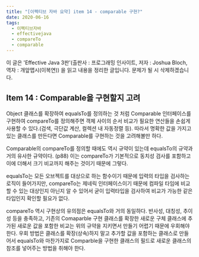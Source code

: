 ```yaml
---
title: "[이펙티브 자바 요약] item 14 - comparable 구현?"
date: 2020-06-16
tags:
  - 이펙티브자바
  - effectivejava
  - compareTo
  - comparable
---
```

 이 글은 'Effective Java 3판'(출판사 : 프로그래밍 인사이트, 저자 : Joshua Bloch, 역자 : 개앞맵시(이복연)) 을 읽고 내용을 정리한 글입니다. 문제가 될 시 삭제하겠습니다.
## Item 14 : Comparable을 구현할지 고려

 Object 클래스를 확장하여 equalsTo를 정의하는 것 처럼 Comparable 인터페이스를 구현하여 compareTo를 정의해주면 객체 사이의 순서 비교가 필요한 연산들을 손쉽게 사용할 수 있다.(검색, 극단값 계산, 컬렉션 내 자동정렬 등). 따라서 명확한 값을 가지고 있는 클래스를 만든다면 Comparable를 구현하는 것을 고려해볼만 하다.

 Comparable의 compareTo를 정의할 때에도 역시 규약이 있는데 equalsTo의 규약과 거의 유사한 규약이다. (p88) 이는 compareTo가  기본적으로 동치성 검사를 포함하고 이에 더해서 크기 비교까지 해주는 것이기 때문에 그렇다.

 equalsTo는 모든 오브젝트를 대상으로 하는 함수이기 때문에 입력의 타입을 검사하는 로직이 들어가지만, compareTo는 제네릭 인터페이스이기 때문에 컴파일 타임에 비교할 수 있는 대상인지 아닌지 알 수 있어서 굳이 입력타입을 검사하여 비교가 가능한 같은 타입인지 확인할 필요가 없다.

 compareTo 역시 구현상의 유의점은 equalsTo와 거의 동일하다. 반사성, 대칭성, 추이성 등을 충족하고, 기존의 Comaparble 구현 클래스를 확장한 새로운 구체 클래스에 추가된 새로운 값을 포함한 비교는 위의 규약을 지키면서 만들기 어렵기 때문에 우회해야한다. 우회 방법은 클래스를 확장(상속)하지 말고 추가할 값을 포함하는 클래스로 만들어서 equalsTo와 마찬가지로 Comparble을 구현한 클래스의 필드로 새로운 클래스의 참조를 넣어주는 방법을 취해야 한다. 